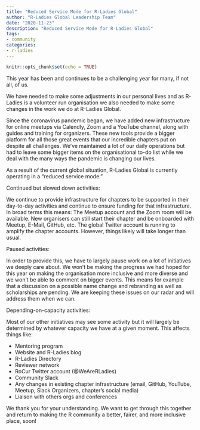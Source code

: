 ```yaml
---
title: "Reduced Service Mode for R-Ladies Global"
author: "R-Ladies Global Leadership Team"
date: "2020-11-23"
description: "Reduced Service Mode for R-Ladies Global"
tags: 
- community
categories:
- r-ladies
---
```


```r
knitr::opts_chunk$set(echo = TRUE)
```

This year has been and continues to be a challenging year for many, if not all, of us.

We have needed to make some adjustments in our personal lives and as R-Ladies is a volunteer run organisation we also needed to make some changes in the work we do at R-Ladies Global.

Since the coronavirus pandemic began, we have added new infrastructure for online meetups via Calendly, Zoom and a YouTube channel, along with guides and training for organizers. These new tools provide a bigger platform for all those great events that our incredible chapters put on despite all challenges. We've maintained a lot of our daily operations but had to leave some bigger items on the organisational to-do list while we deal with the many ways the pandemic is changing our lives.

As a result of the current global situation, R-Ladies Global is currently operating in a "reduced service mode."

Continued but slowed down activities:

We continue to provide infrastructure for chapters to be supported in their day-to-day activities and continue to ensure funding for that infrastructure. In broad terms this means: The Meetup account and the Zoom room will be available. New organisers can still start their chapter and be onboarded with Meetup, E-Mail, GitHub, etc. The global Twitter account is running to amplify the chapter accounts. However, things likely will take longer than usual.

Paused activities:

In order to provide this, we have to largely pause work on a lot of initiatives we deeply care about. We won't be making the progress we had hoped for this year on making the organisation more inclusive and more diverse and we won’t be able to comment on bigger events. This means for example that a discussion on a possible name change and rebranding as well as scholarships are pending. We are keeping these issues on our radar and will address them when we can.

Depending-on-capacity activities:

Most of our other initiatives may see some activity but it will largely be determined by whatever capacity we have at a given moment. This affects things like: 

* Mentoring program
* Website and R-Ladies blog
* R-Ladies Directory
* Reviewer network
* RoCur Twitter account (@WeAreRLadies)
* Community Slack
* Any changes in existing chapter infrastructure (email, GitHub, YouTube, Meetup, Slack Organizers, chapter’s social media)
* Liaison with others orgs and conferences

We thank you for your understanding. We want to get through this together and return to making the R community a better, fairer, and more inclusive place, soon!
